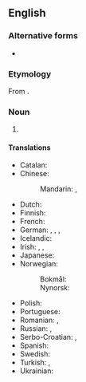 {{also|by-product}}
==English==
{{wikipedia|by-product}}

===Alternative forms===
* {{l|en|by-product}}

===Etymology===
From {{affix|en|by-|product}}.

===Noun===
{{en-noun}}

# {{alternative form of|en|by-product}}

====Translations====
{{trans-top|secondary or additional product}}
* Catalan: {{t|ca|subproducte|m}}
* Chinese:
*: Mandarin: {{t+|cmn|副產品|sc=Hani}}, {{t+|cmn|副产品|tr=fùchǎnpǐn|sc=Hani}}
* Dutch: {{t+|nl|bijproduct|n}}
* Finnish: {{t+|fi|sivutuote}}
* French: {{t+|fr|sous-produit|m}}
* German: {{t+|de|Nebenprodukt|n}}, {{t|de|Beiprodukt|n}}, {{t|de|Nachprodukt|n}}, {{t|de|Teilprodukt|n}}
* Icelandic: {{t|is|aukaafurð|f}}
* Irish: {{t|ga|fotháirge|m}}, {{t|ga|fothoradh|m}}, {{t|ga|seachtháirge|m}}
* Japanese: {{t+|ja|副産物|tr=ふくさんぶつ, fukusanbutsu|sc=Jpan}}
* Norwegian:
*: Bokmål: {{t|nb|biprodukt|n}}
*: Nynorsk: {{t|nn|biprodukt|n}}
{{trans-mid}}
* Polish: {{t|pl|produkt uboczny|m}}
* Portuguese: {{t+|pt|derivado|m}}
* Romanian: {{t+|ro|subprodus|n}}, {{t+|ro|semifabricat|n}}
* Russian: {{t|ru|побо́чный проду́кт|m}}, {{t+|ru|субпроду́кт|m}}
* Serbo-Croatian: {{t+|sh|nusproizvod|m}}, {{t|sh|nusprodukt|m}}
* Spanish: {{t|es|subproducto|m}}
* Swedish: {{t+|sv|biprodukt|c}}
* Turkish: {{t|tr|yanürün}}, {{t+|tr|yan ürün}}
* Ukrainian: {{t|uk|побічний продукт|m}}
{{trans-bottom}}